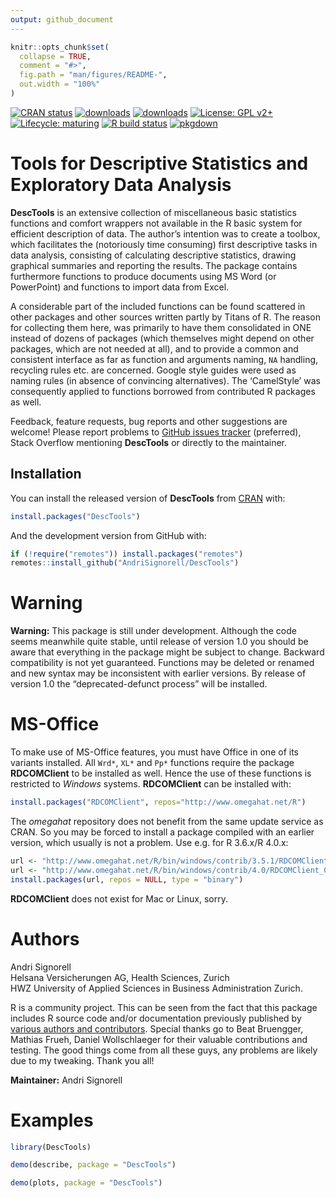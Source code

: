 ```yaml
---
output: github_document
---
```


<!-- README.md is generated from README.Rmd. Please edit that file -->

```r
knitr::opts_chunk$set(
  collapse = TRUE,
  comment = "#>",
  fig.path = "man/figures/README-",
  out.width = "100%"
)
```

<!-- badges: start -->
[![CRAN status](https://www.r-pkg.org/badges/version-last-release/DescTools)](https://CRAN.R-project.org/package=DescTools)
[![downloads](https://cranlogs.r-pkg.org/badges/grand-total/DescTools)](https://CRAN.R-project.org/package=DescTools)
[![downloads](http://cranlogs.r-pkg.org/badges/last-week/DescTools)](https://CRAN.R-project.org/package=DescTools)
[![License: GPL v2+](https://img.shields.io/badge/License-GPL%20v2+-blue.svg)](https://www.gnu.org/licenses/old-licenses/gpl-2.0.en.html)
[![Lifecycle: maturing](https://img.shields.io/badge/lifecycle-maturing-blue.svg)](https://lifecycle.r-lib.org/articles/stages.html)
[![R build status](https://github.com/AndriSignorell/DescTools/workflows/R-CMD-check/badge.svg)](https://github.com/AndriSignorell/DescTools/actions)
[![pkgdown](https://github.com/AndriSignorell/DescTools/workflows/pkgdown/badge.svg)](https://andrisignorell.github.io/DescTools/)
<!-- badges: end -->


# Tools for Descriptive Statistics and Exploratory Data Analysis

**DescTools** is an extensive collection of miscellaneous basic statistics functions and comfort wrappers not available in the R basic system for efficient description of data.
The author's intention was to create a toolbox, which facilitates the (notoriously time consuming) first descriptive tasks in data analysis, consisting of calculating descriptive statistics, drawing graphical summaries and reporting the results.
The package contains furthermore functions to produce documents using MS Word (or PowerPoint) and functions to import data from Excel.

A considerable part of the included functions can be found scattered in other packages and other sources written partly by Titans of R.
The reason for collecting them here, was primarily to have them consolidated in ONE instead of dozens of packages (which themselves might depend on other packages, which are not needed at all), and to provide a common and consistent interface as far as function and arguments naming, `NA` handling, recycling rules etc. are concerned.
Google style guides were used as naming rules (in absence of convincing alternatives).
The 'CamelStyle' was consequently applied to functions borrowed from contributed R packages as well.

Feedback, feature requests, bug reports and other suggestions are welcome!
Please report problems to [GitHub issues tracker](https://github.com/AndriSignorell/DescTools/issues) (preferred), Stack Overflow mentioning **DescTools** or directly to the maintainer.


## Installation

You can install the released version of **DescTools** from [CRAN](https://CRAN.R-project.org) with:

```r
install.packages("DescTools")
```

And the development version from GitHub with:

```r
if (!require("remotes")) install.packages("remotes")
remotes::install_github("AndriSignorell/DescTools")
```


# Warning

**Warning:** This package is still under development.
Although the code seems meanwhile quite stable, until release of version 1.0
you should be aware that everything in the package might be subject to change.
Backward compatibility is not yet guaranteed.
Functions may be deleted or renamed and new syntax may be inconsistent with earlier versions.
By release of version 1.0 the "deprecated-defunct process" will be installed.


# MS-Office

To make use of MS-Office features, you must have Office in one of its variants installed.
All `Wrd*`, `XL*` and `Pp*` functions require the package **RDCOMClient** to be installed as well.
Hence the use of these functions is restricted to *Windows* systems.
**RDCOMClient** can be installed with: 

```r
install.packages("RDCOMClient", repos="http://www.omegahat.net/R")
```
The *omegahat* repository does not benefit from the same update service as CRAN. So you may be forced to install a package compiled with an earlier version, which usually is not a problem.
Use e.g. for R 3.6.x/R 4.0.x:
```r
url <- "http://www.omegahat.net/R/bin/windows/contrib/3.5.1/RDCOMClient_0.93-0.zip"
url <- "http://www.omegahat.net/R/bin/windows/contrib/4.0/RDCOMClient_0.94-0.zip"
install.packages(url, repos = NULL, type = "binary")
```

**RDCOMClient** does not exist for Mac or Linux, sorry.


# Authors

Andri Signorell  
Helsana Versicherungen AG, Health Sciences, Zurich  
HWZ University of Applied Sciences in Business Administration Zurich.  

R is a community project.
This can be seen from the fact that this package includes R source code and/or documentation previously published by [various authors and contributors](https://andrisignorell.github.io/DescTools/authors.html).
Special thanks go to Beat Bruengger, Mathias Frueh, Daniel Wollschlaeger for their valuable contributions and testing.
The good things come from all these guys, any problems are likely due to my tweaking.
Thank you all!

**Maintainer:** Andri Signorell


# Examples

```r
library(DescTools)
```

<!-- ## Demo "describe" -->
```r
demo(describe, package = "DescTools")
```

<!-- ## Demo "plots" -->
```r
demo(plots, package = "DescTools")
```